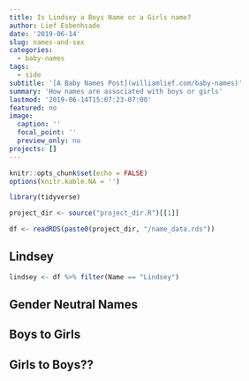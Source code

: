 ```yaml
---
title: Is Lindsey a Boys Name or a Girls name?
author: Lief Esbenhsade
date: '2019-06-14'
slug: names-and-sex
categories:
  - baby-names
tags:
  - side
subtitle: '[A Baby Names Post](williamlief.com/baby-names)'
summary: 'How names are associated with boys or girls'
lastmod: '2019-06-14T15:07:23-07:00'
featured: no
image:
  caption: ''
  focal_point: ''
  preview_only: no
projects: []
---
```


```r
knitr::opts_chunk$set(echo = FALSE)
options(knitr.kable.NA = '')

library(tidyverse)

project_dir <- source("project_dir.R")[[1]]

df <- readRDS(paste0(project_dir, "/name_data.rds"))
```

## Lindsey

```r
lindsey <- df %>% filter(Name == "Lindsey")

```


## Gender Neutral Names


## Boys to Girls


## Girls to Boys??
